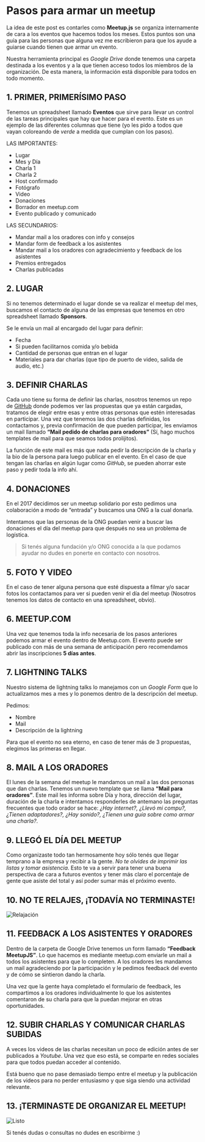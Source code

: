 

# Pasos para armar un meetup

La idea de este post es contarles como **Meetup.js** se organiza internamente de cara a los eventos que hacemos todos los meses. Estos puntos son una guía para las personas que alguna vez me escribieron para que los ayude a guiarse cuando tienen que armar un evento.

Nuestra herramienta principal es _Google Drive_ donde tenemos una carpeta destinada a los eventos y a la que tienen acceso todos los miembros de la organización. De esta manera, la información está disponible para todos en todo momento.

## 1. PRIMER, PRIMERÍSIMO PASO

Tenemos un spreadsheet llamado **Eventos** que sirve para llevar un control de las tareas principales que hay que hacer para el evento. Este es un ejemplo de las diferentes columnas que tiene (yo les pido a todos que vayan coloreando de _verde_ a medida que cumplan con los pasos).

LAS IMPORTANTES:

- Lugar
- Mes y Día
- Charla 1
- Charla 2
- Host confirmado
- Fotógrafo
- Video
- Donaciones
- Borrador en meetup.com
- Evento publicado y comunicado

LAS SECUNDARIOS:

- Mandar mail a los oradores con info y consejos
- Mandar form de feedback a los asistentes
- Mandar mail a los oradores con agradecimiento y feedback de los asistentes
- Premios entregados
- Charlas publicadas

## 2. LUGAR

Si no tenemos determinado el lugar donde se va realizar el meetup del mes, buscamos el contacto de alguna de las empresas que tenemos en otro spreadsheet llamado **Sponsors**.

Se le envía un mail al encargado del lugar para definir:

- Fecha
- Si pueden facilitarnos comida y/o bebida
- Cantidad de personas que entran en el lugar
- Materiales para dar charlas (que tipo de puerto de video, salida de audio, etc.)

## 3. DEFINIR CHARLAS

Cada uno tiene su forma de definir las charlas, nosotros tenemos un repo de [GitHub](https://github.com/meetupjs-ar/charlas/issues) donde podemos ver las propuestas que ya están cargadas, tratamos de elegir entre esas y entre otras personas que estén interesadas en participar. Una vez que tenemos las dos charlas definidas, los contactamos y, previa confirmación de que pueden participar, les enviamos un mail llamado **“Mail pedido de charlas para oradores”** (Sí, hago muchos templates de mail para que seamos todos prolijitos).

La función de este mail es más que nada pedir la descripción de la charla y la bio de la persona para luego publicar en el evento. En el caso de que tengan las charlas en algún lugar como _GitHub_, se pueden ahorrar este paso y pedir toda la info ahí.

## 4. DONACIONES

En el 2017 decidimos ser un meetup solidario por esto pedimos una colaboración a modo de “entrada” y buscamos una ONG a la cual donarla.

Intentamos que las personas de la ONG puedan venir a buscar las donaciones el día del meetup para que después no sea un problema de logística.

> Si tenés alguna fundación y/o ONG conocida a la que podamos ayudar no dudes en ponerte en contacto con nosotros.

## 5. FOTO Y VIDEO

En el caso de tener alguna persona que esté dispuesta a filmar y/o sacar fotos los contactamos para ver si pueden venir el día del meetup (Nosotros tenemos los datos de contacto en una spreadsheet, obvio).

## 6. MEETUP.COM

Una vez que tenemos toda la info necesaria de los pasos anteriores podemos armar el evento dentro de Meetup.com. El evento puede ser publicado con más de una semana de anticipación pero recomendamos abrir las inscripciones **5 días antes**.

## 7. LIGHTNING TALKS

Nuestro sistema de lightning talks lo manejamos con un _Google Form_ que lo actualizamos mes a mes y lo ponemos dentro de la descripción del meetup.

Pedimos:

- Nombre
- Mail
- Descripción de la lightning

Para que el evento no sea eterno, en caso de tener más de 3 propuestas, elegimos las primeras en llegar.

## 8. MAIL A LOS ORADORES

El lunes de la semana del meetup le mandamos un mail a las dos personas que dan charlas. Tenemos un nuevo template que se llama **“Mail para oradores”**. Este mail les informa sobre Día y hora, dirección del lugar, duración de la charla e intentamos responderles de antemano las preguntas frecuentes que todo orador se hace: _¿Hay internet?, ¿Llevó mi compu?, ¿Tienen adaptadores?, ¿Hay sonido?, ¿Tienen una guía sobre como armar una charla?_.

## 9. LLEGÓ EL DÍA DEL MEETUP

Como organizaste todo tan hermosamente hoy sólo tenés que llegar temprano a la empresa y recibir a la gente. _No te olvides de imprimir las listas y tomar asistencia_. Esto te va a servir para tener una buena perspectiva de cara a futuros eventos y tener más claro el porcentaje de gente que asiste del total y así poder sumar más el próximo evento.

## 10. NO TE RELAJES, ¡TODAVÍA NO TERMINASTE!

<Img src="/static/Blog/como-hacemos-un-meetup/relajacion.gif" alt="Relajación" />

## 11. FEEDBACK A LOS ASISTENTES Y ORADORES

Dentro de la carpeta de Google Drive tenemos un form llamado **“Feedback MeetupJS”**. Lo que hacemos es mediante meetup.com enviarle un mail a todos los asistentes para que lo completen. A los oradores les mandamos un mail agradeciendo por la participación y le pedimos feedback del evento y de cómo se sintieron dando la charla.

Una vez que la gente haya completado el formulario de feedback, les compartimos a los oradores individualmente lo que los asistentes comentaron de su charla para que la puedan mejorar en otras oportunidades.

## 12. SUBIR CHARLAS Y COMUNICAR CHARLAS SUBIDAS

A veces los videos de las charlas necesitan un poco de edición antes de ser publicados a _Youtube_. Una vez que eso está, se comparte en redes sociales para que todos puedan acceder al contenido.

Está bueno que no pase demasiado tiempo entre el meetup y la publicación de los videos para no perder entusiasmo y que siga siendo una actividad relevante.

## 13. ¡TERMINASTE DE ORGANIZAR EL MEETUP!

<Img src="/static/Blog/como-hacemos-un-meetup/listo.gif" alt="Listo" />

Si tenés dudas o consultas no dudes en escribirme :)
